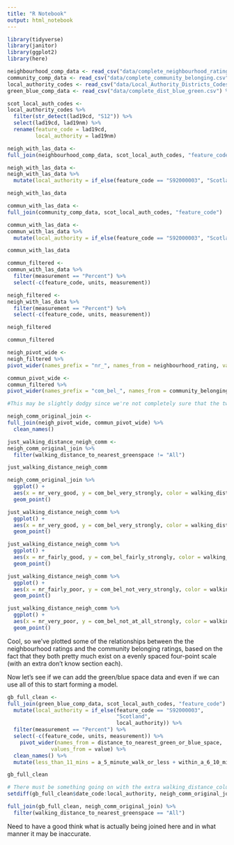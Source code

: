 ```yaml
---
title: "R Notebook"
output: html_notebook
---
```


```r
library(tidyverse)
library(janitor)
library(ggplot2)
library(here)

neighbourhood_comp_data <- read_csv("data/complete_neighbourhood_rating.csv") %>% clean_names()
community_comp_data <- read_csv("data/complete_community_belonging.csv") %>% clean_names()
local_authority_codes <- read_csv("data/Local_Authority_Districts_Codes.csv") %>% clean_names()
green_blue_comp_data <- read_csv("data/complete_dist_blue_green.csv") %>% clean_names()


```

```r
scot_local_auth_codes <-
local_authority_codes %>% 
  filter(str_detect(lad19cd, "S12")) %>% 
  select(lad19cd, lad19nm) %>% 
  rename(feature_code = lad19cd,
         local_authority = lad19nm)
```

```r
neigh_with_las_data <-
full_join(neighbourhood_comp_data, scot_local_auth_codes, "feature_code")

neigh_with_las_data <-
neigh_with_las_data %>% 
  mutate(local_authority = if_else(feature_code == "S92000003", "Scotland", local_authority))

neigh_with_las_data
```

```r
commun_with_las_data <-
full_join(community_comp_data, scot_local_auth_codes, "feature_code")

commun_with_las_data <-
commun_with_las_data %>% 
  mutate(local_authority = if_else(feature_code == "S92000003", "Scotland", local_authority))

commun_with_las_data
```

```r
commun_filtered <-
commun_with_las_data %>%
  filter(measurement == "Percent") %>% 
  select(-c(feature_code, units, measurement))

neigh_filtered <-
neigh_with_las_data %>%
  filter(measurement == "Percent") %>% 
  select(-c(feature_code, units, measurement))
```

```r
neigh_filtered

commun_filtered
```
```r
neigh_pivot_wide <-
neigh_filtered %>% 
pivot_wider(names_prefix = "nr_", names_from = neighbourhood_rating, values_from = value)

commun_pivot_wide <-
commun_filtered %>% 
pivot_wider(names_prefix = "com_bel_", names_from = community_belonging, values_from = value)
```

```r
#This may be slightly dodgy since we're not completely sure that the two data sets refer to the same individuals. We're probably going to end up with quite a lot of missing values as well

neigh_comm_original_join <-
full_join(neigh_pivot_wide, commun_pivot_wide) %>% 
  clean_names()
```

```r
just_walking_distance_neigh_comm <-
neigh_comm_original_join %>% 
  filter(walking_distance_to_nearest_greenspace != "All")

just_walking_distance_neigh_comm
```

```r
neigh_comm_original_join %>%
  ggplot() +
  aes(x = nr_very_good, y = com_bel_very_strongly, color = walking_distance_to_nearest_greenspace) +
  geom_point()
```

```r
just_walking_distance_neigh_comm %>% 
  ggplot() +
  aes(x = nr_very_good, y = com_bel_very_strongly, color = walking_distance_to_nearest_greenspace) +
  geom_point()
```

```r
just_walking_distance_neigh_comm %>% 
  ggplot() +
  aes(x = nr_fairly_good, y = com_bel_fairly_strongly, color = walking_distance_to_nearest_greenspace) +
  geom_point()
```

```r
just_walking_distance_neigh_comm %>% 
  ggplot() +
  aes(x = nr_fairly_poor, y = com_bel_not_very_strongly, color = walking_distance_to_nearest_greenspace) +
  geom_point()
```

```r
just_walking_distance_neigh_comm %>% 
  ggplot() +
  aes(x = nr_very_poor, y = com_bel_not_at_all_strongly, color = walking_distance_to_nearest_greenspace) +
  geom_point()
```

Cool, so we've plotted some of the relationships between the the neighbourhood ratings and the community belonging ratings, based on the fact that they both pretty much exist on a evenly spaced four-point scale (with an extra don't know section each). 

Now let's see if we can add the green/blue space data and even if we can use all of this to start forming a model. 

```r
gb_full_clean <-
full_join(green_blue_comp_data, scot_local_auth_codes, "feature_code") %>% 
  mutate(local_authority = if_else(feature_code == "S92000003", 
                                   "Scotland", 
                                   local_authority)) %>% 
  filter(measurement == "Percent") %>% 
  select(-c(feature_code, units, measurement)) %>% 
    pivot_wider(names_from = distance_to_nearest_green_or_blue_space,
              values_from = value) %>% 
  clean_names() %>% 
  mutate(less_than_11_mins = a_5_minute_walk_or_less + within_a_6_10_minute_walk)

gb_full_clean
```
```r
# There must be something going on with the extra walking_distance_column which might effect any join. I'm guessing it would just mean gaps though. 
setdiff(gb_full_clean$date_code:local_authority, neigh_comm_original_join$date_code:)
```

```r
full_join(gb_full_clean, neigh_comm_original_join) %>% 
  filter(walking_distance_to_nearest_greenspace == "All")
```

Need to have a good think what is actually being joined here and in what manner it may be inaccurate.

```r

```


